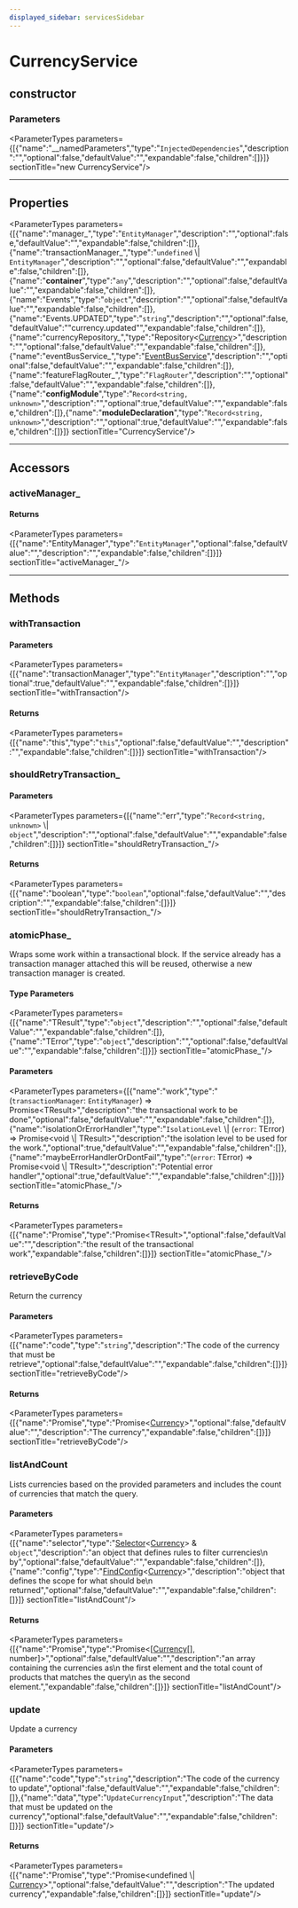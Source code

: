 ```yaml
---
displayed_sidebar: servicesSidebar
---
```



# CurrencyService

## constructor

### Parameters

<ParameterTypes parameters={[{"name":"__namedParameters","type":"`InjectedDependencies`","description":"","optional":false,"defaultValue":"","expandable":false,"children":[]}]}  sectionTitle="new CurrencyService"/>

___

## Properties

<ParameterTypes parameters={[{"name":"manager_","type":"`EntityManager`","description":"","optional":false,"defaultValue":"","expandable":false,"children":[]},{"name":"transactionManager_","type":"`undefined` \\| `EntityManager`","description":"","optional":false,"defaultValue":"","expandable":false,"children":[]},{"name":"__container__","type":"`any`","description":"","optional":false,"defaultValue":"","expandable":false,"children":[]},{"name":"Events","type":"`object`","description":"","optional":false,"defaultValue":"","expandable":false,"children":[]},{"name":"Events.UPDATED","type":"`string`","description":"","optional":false,"defaultValue":"\"currency.updated\"","expandable":false,"children":[]},{"name":"currencyRepository_","type":"Repository&#60;[Currency](../../entities/classes/entities.Currency.mdx)&#62;","description":"","optional":false,"defaultValue":"","expandable":false,"children":[]},{"name":"eventBusService_","type":"[EventBusService](services.EventBusService.mdx)","description":"","optional":false,"defaultValue":"","expandable":false,"children":[]},{"name":"featureFlagRouter_","type":"`FlagRouter`","description":"","optional":false,"defaultValue":"","expandable":false,"children":[]},{"name":"__configModule__","type":"`Record<string, unknown>`","description":"","optional":true,"defaultValue":"","expandable":false,"children":[]},{"name":"__moduleDeclaration__","type":"`Record<string, unknown>`","description":"","optional":true,"defaultValue":"","expandable":false,"children":[]}]}  sectionTitle="CurrencyService"/>

___

## Accessors

### activeManager\_

#### Returns

<ParameterTypes parameters={[{"name":"EntityManager","type":"`EntityManager`","optional":false,"defaultValue":"","description":"","expandable":false,"children":[]}]}  sectionTitle="activeManager_"/>

___

## Methods

### withTransaction

#### Parameters

<ParameterTypes parameters={[{"name":"transactionManager","type":"`EntityManager`","description":"","optional":true,"defaultValue":"","expandable":false,"children":[]}]}  sectionTitle="withTransaction"/>

#### Returns

<ParameterTypes parameters={[{"name":"this","type":"`this`","optional":false,"defaultValue":"","description":"","expandable":false,"children":[]}]}  sectionTitle="withTransaction"/>

### shouldRetryTransaction\_

#### Parameters

<ParameterTypes parameters={[{"name":"err","type":"`Record<string, unknown>` \\| `object`","description":"","optional":false,"defaultValue":"","expandable":false,"children":[]}]}  sectionTitle="shouldRetryTransaction_"/>

#### Returns

<ParameterTypes parameters={[{"name":"boolean","type":"`boolean`","optional":false,"defaultValue":"","description":"","expandable":false,"children":[]}]}  sectionTitle="shouldRetryTransaction_"/>

### atomicPhase\_

Wraps some work within a transactional block. If the service already has
a transaction manager attached this will be reused, otherwise a new
transaction manager is created.

#### Type Parameters

<ParameterTypes parameters={[{"name":"TResult","type":"`object`","description":"","optional":false,"defaultValue":"","expandable":false,"children":[]},{"name":"TError","type":"`object`","description":"","optional":false,"defaultValue":"","expandable":false,"children":[]}]}  sectionTitle="atomicPhase_"/>

#### Parameters

<ParameterTypes parameters={[{"name":"work","type":"(`transactionManager`: `EntityManager`) => Promise&#60;TResult&#62;","description":"the transactional work to be done","optional":false,"defaultValue":"","expandable":false,"children":[]},{"name":"isolationOrErrorHandler","type":"`IsolationLevel` \\| (`error`: TError) => Promise&#60;void \\| TResult&#62;","description":"the isolation level to be used for the work.","optional":true,"defaultValue":"","expandable":false,"children":[]},{"name":"maybeErrorHandlerOrDontFail","type":"(`error`: TError) => Promise&#60;void \\| TResult&#62;","description":"Potential error handler","optional":true,"defaultValue":"","expandable":false,"children":[]}]}  sectionTitle="atomicPhase_"/>

#### Returns

<ParameterTypes parameters={[{"name":"Promise","type":"Promise&#60;TResult&#62;","optional":false,"defaultValue":"","description":"the result of the transactional work","expandable":false,"children":[]}]}  sectionTitle="atomicPhase_"/>

### retrieveByCode

Return the currency

#### Parameters

<ParameterTypes parameters={[{"name":"code","type":"`string`","description":"The code of the currency that must be retrieve","optional":false,"defaultValue":"","expandable":false,"children":[]}]}  sectionTitle="retrieveByCode"/>

#### Returns

<ParameterTypes parameters={[{"name":"Promise","type":"Promise&#60;[Currency](../../entities/classes/entities.Currency.mdx)&#62;","optional":false,"defaultValue":"","description":"The currency","expandable":false,"children":[]}]}  sectionTitle="retrieveByCode"/>

### listAndCount

Lists currencies based on the provided parameters and includes the count of
currencies that match the query.

#### Parameters

<ParameterTypes parameters={[{"name":"selector","type":"[Selector](../../medusa/types/medusa.Selector.mdx)&#60;[Currency](../../entities/classes/entities.Currency.mdx)&#62; & `object`","description":"an object that defines rules to filter currencies\n  by","optional":false,"defaultValue":"","expandable":false,"children":[]},{"name":"config","type":"[FindConfig](../../medusa/interfaces/medusa.FindConfig.mdx)&#60;[Currency](../../entities/classes/entities.Currency.mdx)&#62;","description":"object that defines the scope for what should be\n  returned","optional":false,"defaultValue":"","expandable":false,"children":[]}]}  sectionTitle="listAndCount"/>

#### Returns

<ParameterTypes parameters={[{"name":"Promise","type":"Promise&#60;[[Currency](../../entities/classes/entities.Currency.mdx)[], number]&#62;","optional":false,"defaultValue":"","description":"an array containing the currencies as\n  the first element and the total count of products that matches the query\n  as the second element.","expandable":false,"children":[]}]}  sectionTitle="listAndCount"/>

### update

Update a currency

#### Parameters

<ParameterTypes parameters={[{"name":"code","type":"`string`","description":"The code of the currency to update","optional":false,"defaultValue":"","expandable":false,"children":[]},{"name":"data","type":"`UpdateCurrencyInput`","description":"The data that must be updated on the currency","optional":false,"defaultValue":"","expandable":false,"children":[]}]}  sectionTitle="update"/>

#### Returns

<ParameterTypes parameters={[{"name":"Promise","type":"Promise&#60;undefined \\| [Currency](../../entities/classes/entities.Currency.mdx)&#62;","optional":false,"defaultValue":"","description":"The updated currency","expandable":false,"children":[]}]}  sectionTitle="update"/>
